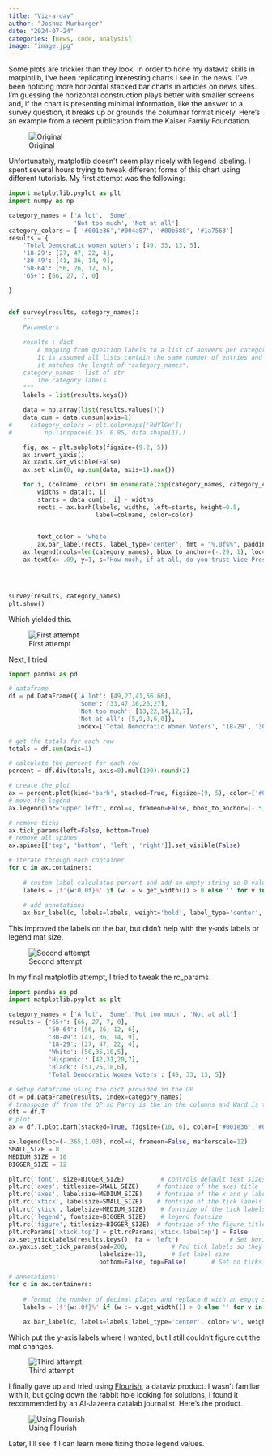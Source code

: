 ```yaml
---
title: "Viz-a-day"
author: "Joshua Murbarger"
date: "2024-07-24"
categories: [news, code, analysis]
image: "image.jpg"
---
```


Some plots are trickier than they look. In order to hone my dataviz skills in matplotlib, I've been replicating interesting charts I see in the news. I've been noticing more horizontal stacked bar charts in articles on news sites. I'm guessing the horizontal construction plays better with smaller screens and, if the chart is presenting minimal information, like the answer to a survey question, it breaks up or grounds the columnar format nicely. Here's an example from a recent publication from the Kaiser Family Foundation.

![Original](../../images/kff_original.jpg){.lightbox}

Unfortunately, matplotlib doesn't seem play nicely with legend labeling. I spent several hours trying to tweak different forms of this chart using different tutorials. My first attempt was the following:

``` python
import matplotlib.pyplot as plt
import numpy as np

category_names = ['A lot', 'Some',
                  'Not too much', 'Not at all']
category_colors = [ '#001e36','#004a87', '#00b588', '#1a7563']
results = {
    'Total Democratic women voters': [49, 33, 13, 5],
    '18-29': [27, 47, 22, 4],
    '30-49': [41, 36, 14, 9],
    '50-64': [56, 26, 12, 6],
    '65+': [66, 27, 7, 0]

}


def survey(results, category_names):
    """
    Parameters
    ----------
    results : dict
        A mapping from question labels to a list of answers per category.
        It is assumed all lists contain the same number of entries and that
        it matches the length of *category_names*.
    category_names : list of str
        The category labels.
    """
    labels = list(results.keys())

    data = np.array(list(results.values()))
    data_cum = data.cumsum(axis=1)
#     category_colors = plt.colormaps['RdYlGn'](
#         np.linspace(0.15, 0.85, data.shape[1]))

    fig, ax = plt.subplots(figsize=(9.2, 5))
    ax.invert_yaxis()
    ax.xaxis.set_visible(False)
    ax.set_xlim(0, np.sum(data, axis=1).max())

    for i, (colname, color) in enumerate(zip(category_names, category_colors)):
        widths = data[:, i]
        starts = data_cum[:, i] - widths
        rects = ax.barh(labels, widths, left=starts, height=0.5,
                        label=colname, color=color)
        

        text_color = 'white'
        ax.bar_label(rects, label_type='center', fmt = "%.0f%%", padding=-8, weight='bold', color=text_color)
    ax.legend(ncols=len(category_names), bbox_to_anchor=(-.29, 1), loc='lower left', fontsize='small')
    ax.text(x=-.09, y=1, s="How much, if at all, do you trust Vice President Kamala Harris to speak about abortion policy?", transform=fig.transFigure, ha='left', fontsize=13, alpha=.8)
    



survey(results, category_names)
plt.show()
```

Which yielded this.

![First attempt](../../images/kff_attempt1.jpg){.lightbox}

Next, I tried

``` python
import pandas as pd

# dataframe
df = pd.DataFrame({'A lot': [49,27,41,56,66],
                   'Some': [33,47,36,26,27],
                   'Not too much': [13,22,14,12,7],
                   'Not at all': [5,9,8,6,0]},
                   index=['Total Democratic Women Voters', '18-29', '30-49', '50-64', '65+'])

# get the totals for each row
totals = df.sum(axis=1)

# calculate the percent for each row
percent = df.div(totals, axis=0).mul(100).round(2)

# create the plot
ax = percent.plot(kind='barh', stacked=True, figsize=(9, 5), color=['#001e36','#004a87', '#00b588', '#1a7563'], xticks=[])
# move the legend
ax.legend(loc='upper left', ncol=4, frameon=False, bbox_to_anchor=(-.5, 1.1))

# remove ticks
ax.tick_params(left=False, bottom=True)
# remove all spines
ax.spines[['top', 'bottom', 'left', 'right']].set_visible(False)

# iterate through each container
for c in ax.containers:
    
    # custom label calculates percent and add an empty string so 0 value bars don't have a number
    labels = [f'{w:0.0f}%' if (w := v.get_width()) > 0 else '' for v in c]
    
    # add annotations
    ax.bar_label(c, labels=labels, weight='bold', label_type='center', padding=1, color='w')
```

This improved the labels on the bar, but didn't help with the y-axis labels or legend mat size.

![Second attempt](../../images/kff_attempt2.jpg){.lightbox}

In my final matplotlib attempt, I tried to tweak the rc_params.

``` python
import pandas as pd
import matplotlib.pyplot as plt

category_names = ['A lot', 'Some','Not too much', 'Not at all']
results = {'65+': [66, 27, 7, 0],
           '50-64': [56, 26, 12, 6],
           '30-49': [41, 36, 14, 9],
           '18-29': [27, 47, 22, 4],
           'White': [50,35,10,5],
           'Hispanic': [42,31,20,7],
           'Black': [51,25,18,6],
           'Total Democratic Women Voters': [49, 33, 13, 5]}

# setup dataframe using the dict provided in the OP
df = pd.DataFrame(results, index=category_names)
# transpose df from the OP so Party is the in the columns and Ward is the index
dft = df.T
# plot
ax = df.T.plot.barh(stacked=True, figsize=(10, 6), color=['#001e36','#004a87', '#00b588', '#1a7563'])

ax.legend(loc=(-.365,1.03), ncol=4, frameon=False, markerscale=12)
SMALL_SIZE = 8
MEDIUM_SIZE = 10
BIGGER_SIZE = 12

plt.rc('font', size=BIGGER_SIZE)          # controls default text sizes
plt.rc('axes', titlesize=SMALL_SIZE)     # fontsize of the axes title
plt.rc('axes', labelsize=MEDIUM_SIZE)    # fontsize of the x and y labels
plt.rc('xtick', labelsize=SMALL_SIZE)    # fontsize of the tick labels
plt.rc('ytick', labelsize=MEDIUM_SIZE)    # fontsize of the tick labels
plt.rc('legend', fontsize=BIGGER_SIZE)    # legend fontsize
plt.rc('figure', titlesize=BIGGER_SIZE)  # fontsize of the figure title
plt.rcParams['xtick.top'] = plt.rcParams['xtick.labeltop'] = False
ax.set_yticklabels(results.keys(), ha = 'left')              # Set horizontal alignment to left
ax.yaxis.set_tick_params(pad=200,            # Pad tick labels so they don't go over y-axis
                         labelsize=11,       # Set label size
                         bottom=False, top=False)       # Set no ticks on bottom/left

# annotations:
for c in ax.containers:
    
    # format the number of decimal places and replace 0 with an empty string
    labels = [f'{w:.0f}%' if (w := v.get_width()) > 0 else '' for v in c ]
    
    ax.bar_label(c, labels=labels,label_type='center', color='w', weight='bold')
```

Which put the y-axis labels where I wanted, but I still couldn't figure out the mat changes.

![Third attempt](../../images/kff_attempt3.jpg){.lightbox}

<p>

I finally gave up and tried using [Flourish](https://flourish.studio/), a dataviz product. I wasn't familiar with it, but going down the rabbit hole looking for solutions, I found it recommended by an Al-Jazeera datalab journalist. Here's the product.

![Using Flourish](../../images/kff_flourish.jpg){.lightbox}

<p>

Later, I'll see if I can learn more fixing those legend values.
